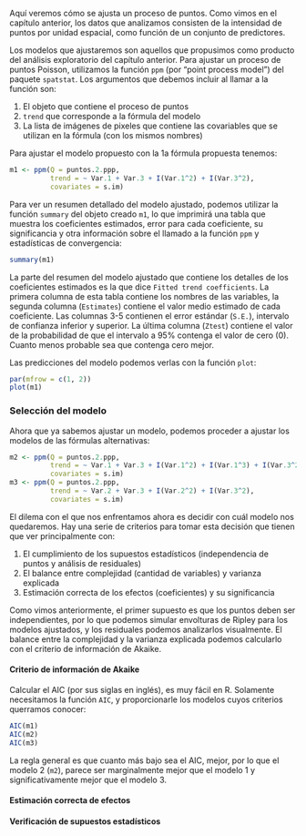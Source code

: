 Aquí veremos cómo se ajusta un proceso de puntos. Como vimos en el capítulo anterior, los datos que analizamos consisten de la intensidad de puntos por unidad espacial, como función de un conjunto de predictores.

Los modelos que ajustaremos son aquellos que propusimos como producto del análisis exploratorio del capítulo anterior. Para ajustar un proceso de puntos Poisson, utilizamos la función `ppm` (por "point process model") del paquete `spatstat`. Los argumentos que debemos incluir al llamar a la función son:

1. El objeto que contiene el proceso de puntos
2. `trend` que corresponde a la fórmula del modelo
3. La lista de imágenes de pixeles que contiene las covariables que se utilizan en la fórmula (con los mismos nombres)

Para ajustar el modelo propuesto con la 1a fórmula propuesta tenemos:

```r
m1 <- ppm(Q = puntos.2.ppp,
          trend = ~ Var.1 + Var.3 + I(Var.1^2) + I(Var.3^2),
          covariates = s.im)
```

Para ver un resumen detallado del modelo ajustado, podemos utilizar la función `summary` del objeto creado `m1`, lo que imprimirá una tabla que muestra los coeficientes estimados, error para cada coeficiente, su significancia y otra información sobre el llamado a la función `ppm` y estadísticas de convergencia:

```r
summary(m1)
```

La parte del resumen del modelo ajustado que contiene los detalles de los coeficientes estimados es la que dice `Fitted trend coefficients`. La primera columna de esta tabla contiene los nombres de las variables, la segunda columna (`Estimates`) contiene el valor medio estimado de cada coeficiente. Las columnas 3-5 contienen el error estándar (`S.E.`), intervalo de confianza inferior y superior. La última columna (`Ztest`) contiene el valor de la probabilidad de que el intervalo a 95% contenga el valor de cero (0). Cuanto menos probable sea que contenga cero mejor.

Las predicciones del modelo podemos verlas con la función `plot`:

```r
par(mfrow = c(1, 2))
plot(m1)
```

### Selección del modelo

Ahora que ya sabemos ajustar un modelo, podemos proceder a ajustar los modelos de las fórmulas alternativas:

```r
m2 <- ppm(Q = puntos.2.ppp,
          trend = ~ Var.1 + Var.3 + I(Var.1^2) + I(Var.1^3) + I(Var.3^2),
          covariates = s.im)
m3 <- ppm(Q = puntos.2.ppp,
          trend = ~ Var.2 + Var.3 + I(Var.2^2) + I(Var.3^2),
          covariates = s.im)
```

El dilema con el que nos enfrentamos ahora es decidir con cuál modelo nos quedaremos. Hay una serie de criterios para tomar esta decisión que tienen que ver principalmente con:

1. El cumplimiento de los supuestos estadísticos (independencia de puntos y análisis de residuales)
2. El balance entre complejidad (cantidad de variables) y varianza explicada
3. Estimación correcta de los efectos (coeficientes) y su significancia

Como vimos anteriormente, el primer supuesto es que los puntos deben ser independientes, por lo que podemos simular envolturas de Ripley para los modelos ajustados, y los residuales podemos analizarlos visualmente. El balance entre la complejidad y la varianza explicada podemos calcularlo con el criterio de información de Akaike.

#### Criterio de información de Akaike

Calcular el AIC (por sus siglas en inglés), es muy fácil en R. Solamente necesitamos la función `AIC`, y proporcionarle los modelos cuyos criterios querramos conocer:

```r
AIC(m1)
AIC(m2)
AIC(m3)
```

La regla general es que cuanto más bajo sea el AIC, mejor, por lo que el modelo 2 (`m2`), parece ser marginalmente mejor que el modelo 1 y significativamente mejor que el modelo 3.

#### Estimación correcta de efectos

#### Verificación de supuestos estadísticos